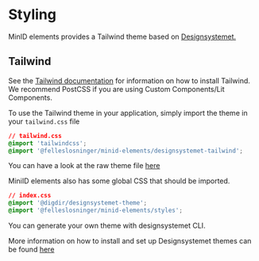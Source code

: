 
<Meta title="Styling/Setup" />

# Styling

MinID elements provides a Tailwind theme based on [Designsystemet.](https://www.designsystemet.no/)

## Tailwind

See the [Tailwind documentation](https://tailwindcss.com/docs/installation) for information
on how to install Tailwind. We recommend PostCSS if you are using Custom Components/Lit Components.

To use the Tailwind theme in your application, simply import the theme in your `tailwind.css` file

```css
// tailwind.css
@import 'tailwindcss';
@import '@felleslosninger/minid-elements/designsystemet-tailwind';
```

You can have a look at the raw theme file [here](https://github.com/felleslosninger/minid-web-components/blob/main/src/styles/designsystemet-tailwind.css)

MiniID elements also has some global CSS that should be imported.

```css
// index.css
@import '@digdir/designsystemet-theme';
@import '@felleslosninger/minid-elements/styles';

```

You can generate your own theme with designsystemet CLI.

More information on how to
install and set up Designsystemet themes can be found [here](https://github.com/digdir/designsystemet)
